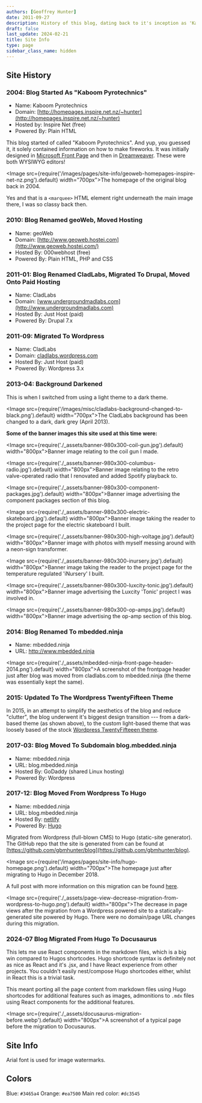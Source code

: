 ```yaml
---
authors: [Geoffrey Hunter]
date: 2011-09-27
description: History of this blog, dating back to it's inception as 'Kaboom Pyrotechnics' back in 2004.
draft: false
last_update: 2024-02-21
title: Site Info
type: page
sidebar_class_name: hidden
---
```


## Site History

### 2004: Blog Started As "Kaboom Pyrotechnics"  

* Name: Kaboom Pyrotechnics
* Domain: [http://homepages.inspire.net.nz/~hunter](http://homepages.inspire.net.nz/~hunter)
* Hosted by: Inspire Net (free)  
* Powered By: Plain HTML

This blog started of called "Kaboom Pyrotechnics". And yup, you guessed it, it solely contained information on how to make fireworks. It was initially designed in [Microsoft Front Page](https://en.wikipedia.org/wiki/Microsoft_FrontPage) and then in [Dreamweaver](https://en.wikipedia.org/wiki/Adobe_Dreamweaver). These were both WYSIWYG editors!

<Image src={require('/images/pages/site-info/geoweb-homepages-inspire-net-nz.png').default} width="700px">The homepage of the original blog back in 2004.</Image>

Yes and that is a `<marquee>` HTML element right underneath the main image there, I was so classy back then.

### 2010: Blog Renamed geoWeb, Moved Hosting  

* Name: geoWeb
* Domain: [http://www.geoweb.hostei.com](http://www.geoweb.hostei.com/)
* Hosted By: 000webhost (free)  
* Powered By: Plain HTML, PHP and CSS

### 2011-01: Blog Renamed CladLabs, Migrated To Drupal, Moved Onto Paid Hosting  

* Name: CladLabs
* Domain: [www.undergroundmadlabs.com](http://www.undergroundmadlabs.com)
* Hosted By: Just Host (paid)  
* Powered By: Drupal 7.x

### 2011-09: Migrated To Wordpress

* Name: CladLabs
* Domain: [cladlabs.wordpress.com](http://cladlabs.wordpress.com)
* Hosted By: Just Host (paid)  
* Powered By: Wordpress 3.x

### 2013-04: Background Darkened

This is when I switched from using a light theme to a dark theme.

<Image src={require('/images/misc/cladlabs-background-changed-to-black.png').default} width="700px">The CladLabs background has been changed to a dark, dark grey (April 2013).</Image>

**Some of the banner images this site used at this time were:**

<Image src={require('./_assets/banner-980x300-coil-gun.jpg').default} width="800px">Banner image relating to the coil gun I made.</Image>

<Image src={require('./_assets/banner-980x300-columbus-radio.jpg').default} width="800px">Banner image relating to the retro valve-operated radio that I renovated and added Spotify playback to.</Image>

<Image src={require('./_assets/banner-980x300-component-packages.jpg').default} width="800px">Banner image advertising the component packages section of this blog.</Image>

<Image src={require('./_assets/banner-980x300-electric-skateboard.jpg').default} width="800px">Banner image taking the reader to the project page for the electric skateboard I built.</Image>

<Image src={require('./_assets/banner-980x300-high-voltage.jpg').default} width="800px">Banner image with photos with myself messing around with a neon-sign transformer.</Image>

<Image src={require('./_assets/banner-980x300-inursery.jpg').default} width="800px">Banner image taking the reader to the project page for the temperature regulated 'iNursery' I built.</Image>

<Image src={require('./_assets/banner-980x300-luxcity-tonic.jpg').default} width="800px">Banner image advertising the Luxcity 'Tonic' project I was involved in.</Image>

<Image src={require('./_assets/banner-980x300-op-amps.jpg').default} width="800px">Banner image advertising the op-amp section of this blog.</Image>

### 2014: Blog Renamed To mbedded.ninja

* Name: mbedded.ninja
* URL: http://www.mbedded.ninja  

<Image src={require('./_assets/mbedded-ninja-front-page-header-2014.png').default} width="800px">A screenshot of the frontpage header just after blog was moved from cladlabs.com to mbedded.ninja (the theme was essentially kept the same).</Image>

### 2015: Updated To The Wordpress TwentyFifteen Theme

In 2015, in an attempt to simplify the aesthetics of the blog and reduce "clutter", the blog underwent it's biggest design transition --- from a dark-based theme (as shown above), to the custom light-based theme that was loosely based of the stock [Wordpress TwentyFifteeen theme](https://en-ca.wordpress.org/themes/twentyfifteen/).

### 2017-03: Blog Moved To Subdomain blog.mbedded.ninja

* Name: mbedded.ninja
* URL: blog.mbedded.ninja
* Hosted By: GoDaddy (shared Linux hosting)
* Powered By: Wordpress

### 2017-12: Blog Moved From Wordpress To Hugo

* Name: mbedded.ninja
* URL: blog.mbedded.ninja
* Hosted By: [netlify](https://www.netlify.com/)
* Powered By: [Hugo](https://gohugo.io/)

Migrated from Wordpress (full-blown CMS) to Hugo (static-site generator). The GitHub repo that the site is generated from can be found at [https://github.com/gbmhunter/blog](https://github.com/gbmhunter/blog).

<Image src={require('/images/pages/site-info/hugo-homepage.png').default} width="700px">The homepage just after migrating to Hugo in December 2018.</Image>

A full post with more information on this migration can be found [here](/updates/2018/12/15/site-migration-to-hugo-complete/).

<Image src={require('./_assets/page-view-decrease-migration-from-wordpress-to-hugo.png').default} width="800px">The decrease in page views after the migration from a Wordpress powered site to a statically-generated site powered by Hugo. There were no domain/page URL changes during this migration.</Image>

### 2024-07 Blog Migrated From Hugo To Docusaurus

This lets me use React components in the markdown files, which is a big win compared to Hugos shortcodes. Hugo shortcode syntax is definitely not as nice as React and it's .jsx, and I have React experience from other projects. You couldn't easily nest/compose Hugo shortcodes either, whilst in React this is a trivial task.

This meant porting all the page content from markdown files using Hugo shortcodes for additional features such as images, admonitions to `.mdx` files using React components for the additional features.


<Image src={require('./_assets/docusaurus-migration-before.webp').default} width="800px">A screenshot of a typical page before the migration to Docusaurus.</Image>

## Site Info

Arial font is used for image watermarks.

## Colors

Blue: `#3465a4`
Orange: `#ea7500`
Main red color: `#dc3545`
